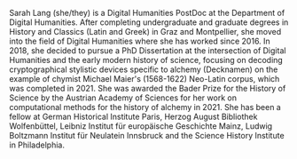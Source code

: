 Sarah Lang (she/they) is a Digital Humanities PostDoc at the Department of Digital Humanities. After completing undergraduate and graduate degrees in History and Classics (Latin and Greek) in Graz and Montpellier, she moved into the field of Digital Humanities where she has worked since 2016. In 2018, she decided to pursue a PhD Dissertation at the intersection of Digital Humanities and the early modern history of science, focusing on decoding cryptographical stylistic devices specific to alchemy (Decknamen) on the example of chymist Michael Maier's (1568-1622) Neo-Latin corpus, which was completed in 2021. She was awarded the Bader Prize for the History of Science by the Austrian Academy of Sciences for her work on computational methods for the history of alchemy in 2021. She has been a fellow at German Historical Institute Paris, Herzog August Bibliothek Wolfenbüttel, Leibniz Institut für europäische Geschichte Mainz, Ludwig Boltzmann Institut für Neulatein Innsbruck and the Science History Institute in Philadelphia.
